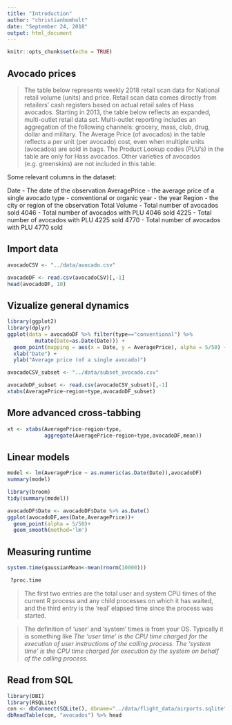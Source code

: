 ```yaml
---
title: "Introduction"
author: "christianbomholt"
date: "September 24, 2018"
output: html_document
---
```


```r
knitr::opts_chunk$set(echo = TRUE)
```

## Avocado prices

> The table below represents weekly 2018 retail scan data for National retail volume (units) and price. Retail scan data comes directly from retailers’ cash registers based on actual retail sales of Hass avocados. Starting in 2013, the table below reflects an expanded, multi-outlet retail data set. Multi-outlet reporting includes an aggregation of the following channels: grocery, mass, club, drug, dollar and military. The Average Price (of avocados) in the table reflects a per unit (per avocado) cost, even when multiple units (avocados) are sold in bags. The Product Lookup codes (PLU’s) in the table are only for Hass avocados. Other varieties of avocados (e.g. greenskins) are not included in this table.

Some relevant columns in the dataset:

Date - The date of the observation
AveragePrice - the average price of a single avocado
type - conventional or organic
year - the year
Region - the city or region of the observation
Total Volume - Total number of avocados sold
4046 - Total number of avocados with PLU 4046 sold
4225 - Total number of avocados with PLU 4225 sold
4770 - Total number of avocados with PLU 4770 sold


## Import data

```r
avocadoCSV <- "../data/avocado.csv"

avocadoDF <- read.csv(avocadoCSV)[,-1]
head(avocadoDF, 10)
```

## Vizualize general dynamics

```r
library(ggplot2)
library(dplyr)
ggplot(data = avocadoDF %>% filter(type=="conventional") %>% 
         mutate(Date=as.Date(Date))) +
  geom_point(mapping = aes(x = Date, y = AveragePrice), alpha = 5/50) +
  xlab("Date") +
  ylab("Average price (of a single avocado)")
```


```r
avocadoCSV_subset <- "../data/subset_avocado.csv"

avocadoDF_subset <- read.csv(avocadoCSV_subset)[,-1]
xtabs(AveragePrice~region+type,avocadoDF_subset)
```

## More advanced cross-tabbing


```r
xt <- xtabs(AveragePrice~region+type,
            aggregate(AveragePrice~region+type,avocadoDF,mean))
```


## Linear models

```r
model <- lm(AveragePrice ~ as.numeric(as.Date(Date)),avocadoDF)
summary(model)
```
```r
library(broom)
tidy(summary(model))
```

```r
avocadoDF$Date <- avocadoDF$Date %>% as.Date() 
ggplot(avocadoDF,aes(Date,AveragePrice))+
  geom_point(alpha = 5/50)+
  geom_smooth(method='lm')
```


## Measuring runtime

```r
system.time(gaussianMean<-mean(rnorm(10000)))
```

```r
 ?proc.time
```


>The first two entries are the total user and system CPU times of the current 
R process and any child processes on which it has waited, and the
third entry is the ‘real’ elapsed time since the process was started.

>The definition of ‘user’ and ‘system’ times is from your OS.
Typically it is something like _The ‘user time’ is the CPU time charged for the execution of user
instructions of the calling process. The ‘system time’ is the CPU
time charged for execution by the system on behalf of the calling process._

## Read from SQL

```r
library(DBI)
library(RSQLite)
con <- dbConnect(SQLite(), dbname="../data/flight_data/airports.sqlite")
dbReadTable(con, "avocados") %>% head
```


